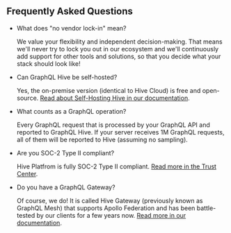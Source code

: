 ## Frequently Asked Questions

- What does "no vendor lock-in" mean?

  We value your flexibility and independent decision-making. That means we'll never try to lock you
  out in our ecosystem and we'll continuously add support for other tools and solutions, so that you
  decide what your stack should look like!

- Can GraphQL Hive be self-hosted?

  Yes, the on-premise version (identical to Hive Cloud) is free and open-source.
  [Read about Self-Hosting Hive in our documentation](/docs/self-hosting/get-started).

- What counts as a GraphQL operation?

  Every GraphQL request that is processed by your GraphQL API and reported to GraphQL Hive. If your
  server receives 1M GraphQL requests, all of them will be reported to Hive (assuming no sampling).

- Are you SOC-2 Type II compliant?

  Hive Platfrom is fully SOC-2 Type II compliant.
  [Read more in the Trust Center](https://security.graphql-hive.com/).

- Do you have a GraphQL Gateway?

  Of course, we do! It is called Hive Gateway (previously known as GraphQL Mesh) that supports
  Apollo Federation and has been battle-tested by our clients for a few years now.
  [Read more in our documentation](/docs/gateway).
